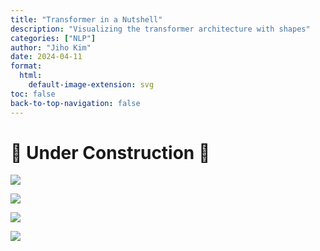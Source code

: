 ```yaml
---
title: "Transformer in a Nutshell"
description: "Visualizing the transformer architecture with shapes"
categories: ["NLP"]
author: "Jiho Kim"
date: 2024-04-11
format:
  html:
    default-image-extension: svg
toc: false
back-to-top-navigation: false
---
```


# 🚧 Under Construction 🚧

![](tokenization.svg)

![](input_embedding.svg)

![](position_embedding.svg)

![](input_and_position_embedding.svg)
